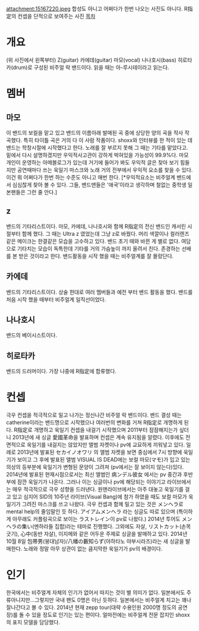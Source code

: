 attachment:15167220.jpeg
합성도 아니고 어쩌다가 한번 나오는 사진도 아니다. R指定의 컨셉을 단적으로 보여주는 사진
[[목차]]
= 개요 =
(위 사진에서 왼쪽부터) Z(guitar) 카에데(guitar) 마모(vocal) 나나호시(bass) 히로타카(drum)로 구성된 비주얼 락 밴드이다.
읽을 때는 아-루시테이라고 읽는다.

= 멤버 =
== 마모 ==
이 밴드의 보컬을 맡고 있고 밴드의 이름아래 발매된 곡 중에 상당한 양의 곡을 작사 작곡했다. 특히 타이틀 곡은 거의 다 이 사람 작품이다. shoxx와 인터뷰를 한 적이 있는 데 밴드는 학창시절에 시작했다고 한다. 노래를 잘 부르지 못해 그 때는 기타를 맡았다고. 밑에서 다시 설명하겠지만 우익적사고관이 강하게 박혀있을 가능성이 99.9%다. 마모 개인이 운영하는 아메블로그가 있는데 거기에 들어가 봐도 우익적 글은 찾아 보기 힘들지만 공연때마다 쓰는 욱일기 마스크와 노래 거의 전부에서 우익적 요소를 찾을 수 있다. 이건 뭐 어쩌다가 한번 하는 수준도 아니고 매번 한다. [*우익적요소는 비주얼계 밴드에서 심심찮게 찾아 볼 수 있다. 그들, 밴드맨들은 '애국'이라고 생각하며 철없는 중학생 일본팬들은 그런 줄 안다.] 
== z ==
밴드의 기타리스트이다. 마모, 카에데, 나나호시와 함께 R指定의 전신 밴드인 캐서린 시절부터 함께 했다. 그 때는 Ultra z 였었는데 그냥 z로 바꿨다. 머리 색깔이나 컬러렌즈 같은 메이크는 한결같은 모습을 고수하고 있다. 밴드 초기 때와 바뀐 게 별로 없다. 여담으로 기타치는 모습이 독특한데 기타를 거의 가슴높이 까지 올려서 친다. 존경하는 선배를 본 받은 것이라고 한다. 밴드활동을 시작 했을 때는 비주얼계를 잘 몰랐단다.
== 카에데 ==
밴드의 기타리스트이다. 상술 한대로 여러 멤버들과 예전 부터 밴드 활동을 했다. 밴드를 처음 시작 했을 때부터 비주얼계 일직선이었다. 
== 나나호시 ==
밴드의 베이시스트이다. 
== 히로타카 ==
밴드의 드러머이다. 가장 나중에 R指定에 합류했다. 
= 컨셉 =

극우 컨셉을 적극적으로 밀고 나가는 정신나간 비주얼 락 밴드이다.
밴드 결성 때는 catherine이라는 밴드명으로 시작했으나 여러번의 변화를 거쳐 R指定로 개명하게 된다. R指定로 개명하고 욱일기 컨셉을 내걸기 시작했으며 2011부터 잠잠해지는가 싶더니 2013년에 새 싱글 愛國革命을 발표하며 컨셉은 계속 유지됨을 알렸다. 이후에도 전면적으로 욱일기를 내걸지는 않았지만 앨범 자켓이나 pv에 교묘하게 끼워넣고 있다. 일례로 2013년에 발표된 セカイノオワリ 의 앨범 자켓을 보면 중심에서 7시 방향에 욱일기가 보이고 그 후에 발표된 앨범 VISUAL IS DEAD에는 보컬 마모(マモ)가 입고 있는 의상의 등부분에 욱일기가 변형된 문양이 그려져 (pv에서는 잘 보이지 않는다)있다. 2014년에 발표된 현재시점으로서는 최신 앨범인 病ンデル彼女 에서는 pv 중간과 후반부에 잠깐 욱일기가 나온다. 그러나 이는 싱글이나 pv에 해당되는 이야기고 라이브에서는 매우 적극적으로 극우 성향을 드러낸다. 원맨라이브에서는 아주 대놓고 욱일기를 걸고 있고 심지어 SID의 10주년 라이브(Visual Bang)에 참가 하였을 때도 보컬 마모가 욱일기가 그려진 마스크를 쓰고 나왔다.
극우 컨셉과 함께 밀고 있는 것은 メンヘラ로 mental help의 줄임말인 듯 하다. アイアムメンヘラ 라는 싱글도 따로 있으며 (특이하게 아무래도 커플링곡으로 보이는 ラストレイン이 pv로 나왔다.) 2014년 투어도 メンヘラの集い(멘하라들 집합)라는 테마로 진행했다. 
그외에도 자살, リストカット(손목 긋기), 心中(동반 자살), 이지메와 같은 어두운 주제로 싱글을 발매하고 있다. 
2014년 10월 8일 包帯男(붕대남자)/八幡の藪知らず(야하타노 야부시라즈)라는 새 싱글을 발매한다.  노래와 정말 아무 상관이 없는 큼지막한 욱일기가 pv의 배경이다.

= 인기 =
한국에서는 비주얼계 자체의 인기가 없어서 따지는 것이 별 의미가 없다. 일본에서도 주류아니지만...그렇지만 국내 팬도 0명은 아닌 듯하다. 일본에서는 비주얼계 치고는 꽤나 잘나간다고 볼 수 있다. 2014년 현재 zepp tour(대략 수용인원 2000명 정도의 공연장)를 돌 수 있을 정도로 인기는 있는 편이다. 얼마전에는 비주얼계 전문 잡지인 shoxx의 표지 모델을 담당했다.
